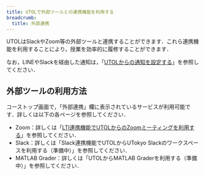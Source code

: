 ```yaml
---
title: UTOLで外部ツールとの連携機能を利用する
breadcrumb:
  title: 外部連携
---
```


UTOLはSlackやZoom等の外部ツールと連携することができます．これら連携機能を利用することにより，授業を効率的に履修することができます．

なお，LINEやSlackを経由した通知は，「[UTOLからの通知を設定する](/utol/notification/)」を参照してください．

## 外部ツールの利用方法

コーストップ画面で，「外部連携」欄に表示されているサービスが利用可能です．詳しくは以下の各ページを参照してください．

- Zoom：詳しくは「[LTI連携機能でUTOLからのZoomミーティングを利用する](/utol/lecturers/integrations/zoom/)」を参照してください．
- Slack：詳しくは「Slack連携機能でUTOLからUTokyo Slackのワークスペースを利用する（準備中）」を参照してください．
- MATLAB Grader：詳しくは「UTOLからMATLAB Graderを利用する（準備中）」を参照してください．
